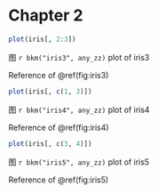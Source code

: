 # Chapter 2 {#c2}

```r
plot(iris[, 2:3])
```
::: {custom-style="Image Caption"}
图 `r bkm("iris3", any_zz)` plot of iris3
:::

Reference of \@ref(fig:iris3)

```r
plot(iris[, c(1, 3)])
```
::: {custom-style="Image Caption"}
图 `r bkm("iris4", any_zz)` plot of iris4
:::

Reference of \@ref(fig:iris4)



```r
plot(iris[, c(3, 4)])
```
::: {custom-style="Image Caption"}
图 `r bkm("iris5", any_zz)` plot of iris5
:::

Reference of \@ref(fig:iris5)